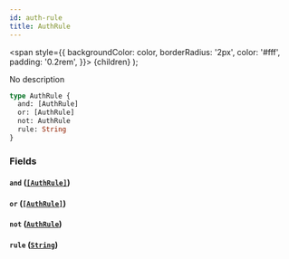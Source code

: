 ```yaml
---
id: auth-rule
title: AuthRule
---
```


<span
style={{
      backgroundColor: color,
      borderRadius: '2px',
      color: '#fff',
      padding: '0.2rem',
    }}>
{children}
</span>
);

No description

```graphql
type AuthRule {
  and: [AuthRule]
  or: [AuthRule]
  not: AuthRule
  rule: String
}
```

### Fields

#### `and` ([`[AuthRule]`](/docs/schema/inputs/auth-rule))

#### `or` ([`[AuthRule]`](/docs/schema/inputs/auth-rule))

#### `not` ([`AuthRule`](/docs/schema/inputs/auth-rule))

#### `rule` ([`String`](/docs/schema/scalars/string))
